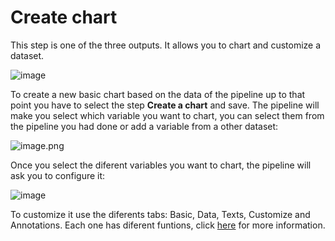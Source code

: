 # Create chart

This step is one of the three outputs. It allows you to chart and customize a dataset.

![image](https://user-images.githubusercontent.com/90727312/222265265-f383a25f-2b69-475c-8c06-b004147cd982.png)

To create a new basic chart based on the data of the pipeline up to that point you have to select the step **Create a chart** and save. The pipeline will make you select which variable you want to chart, you can select them from the pipeline you had done or add a variable from a other dataset:

![image.png](https://alphacast-images.s3.us-west-2.amazonaws.com/next-s3-uploads/f99ed456-9b81-4588-b482-020301d989e9/chart-1-r.png)

Once you select the diferent variables you want to chart, the pipeline will ask you to configure it:

![image](https://alphacast-images.s3.us-west-2.amazonaws.com/next-s3-uploads/0e5491e8-9a22-44f9-9dec-7bf93eabb403/chart-2-r.png)


To customize it use the diferents tabs: Basic, Data, Texts, Customize and Annotations. Each one has diferent funtions, click [here](https://www.youtube.com/watch?v=7IU_o6WGLmI&t=1s) for more information.

